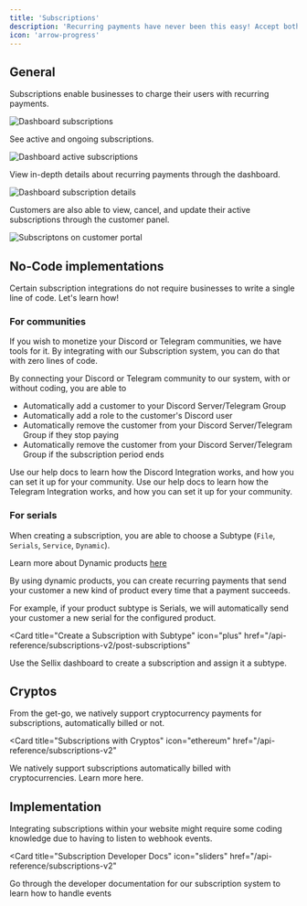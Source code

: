 ```yaml
---
title: 'Subscriptions'
description: 'Recurring payments have never been this easy! Accept both FIAT and Crypto payments for your subscriptions'
icon: 'arrow-progress'
---
```


## General

Subscriptions enable businesses to charge their users with recurring payments.

<img
  className="block"
  src="https://cdn.sellix.io/static/documentation/images/subscriptions/dashboard-list.png"
  alt="Dashboard subscriptions"
/>

See active and ongoing subscriptions.

<img
  className="block"
  src="https://cdn.sellix.io/static/documentation/images/subscriptions/dashboard-active.png"
  alt="Dashboard active subscriptions"
/>

View in-depth details about recurring payments through the dashboard.

<img
  className="block"
  src="https://cdn.sellix.io/static/documentation/images/subscriptions/dashboard-detail.png"
  alt="Dashboard subscription details"
/>

Customers are also able to view, cancel, and update their active subscriptions through the customer panel.

<img
  className="block"
  src="https://cdn.sellix.io/static/documentation/images/subscriptions/customer-portal.png"
  alt="Subscriptons on customer portal"
/>

## No-Code implementations

Certain subscription integrations do not require businesses to write a single line of code. Let's learn how!

### For communities

If you wish to monetize your Discord or Telegram communities, we have tools for it. By integrating with our Subscription system, you can do that with zero lines of code.

By connecting your Discord or Telegram community to our system, with or without coding, you are able to

- Automatically add a customer to your Discord Server/Telegram Group
- Automatically add a role to the customer's Discord user
- Automatically remove the customer from your Discord Server/Telegram Group if they stop paying
- Automatically remove the customer from your Discord Server/Telegram Group if 
the subscription period ends

<CardGroup cols={2}>
  <Card
    title="Discord"
    icon="discord"
    href="https://help.sellix.io/en/articles/6774804-how-the-discord-integration-works"
  >
    Use our help docs to learn how the Discord Integration works, and how you can set it up for your community.
  </Card>
  <Card
    title="Telegram"
    icon="telegram"
    href="https://help.sellix.io/en/articles/8707678-how-to-use-our-telegram-bot"
  >
    Use our help docs to learn how the Telegram Integration works, and how you can set it up for your community.
  </Card>
</CardGroup>

### For serials

When creating a subscription, you are able to choose a Subtype (`File`, `Serials`, `Service`, `Dynamic`).

<Info>Learn more about Dynamic products [here](/api-reference/dynamic-products)</Info>

By using dynamic products, you can create recurring payments that send your customer a new kind of product every time that a payment succeeds.

For example, if your product subtype is Serials, we will automatically send your customer a new serial for the configured product.

<Card
  title="Create a Subscription with Subtype"
  icon="plus"
  href="/api-reference/subscriptions-v2/post-subscriptions"
>
  Use the Sellix dashboard to create a subscription and assign it a subtype.
</Card>

## Cryptos

From the get-go, we natively support cryptocurrency payments for subscriptions, automatically billed or not.

<Card
  title="Subscriptions with Cryptos"
  icon="ethereum"
  href="/api-reference/subscriptions-v2"
>
  We natively support subscriptions automatically billed with cryptocurrencies. Learn more here.
</Card>

## Implementation

Integrating subscriptions within your website might require some coding knowledge due to having to listen to webhook events.

<Card
  title="Subscription Developer Docs"
  icon="sliders"
  href="/api-reference/subscriptions-v2"
>
  Go through the developer documentation for our subscription system to learn how to handle events
</Card>
